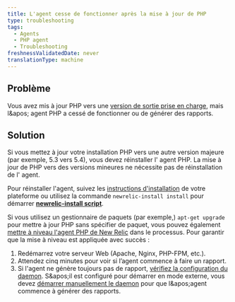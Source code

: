 ```yaml
---
title: L'agent cesse de fonctionner après la mise à jour de PHP
type: troubleshooting
tags:
  - Agents
  - PHP agent
  - Troubleshooting
freshnessValidatedDate: never
translationType: machine
---
```


## Problème

Vous avez mis à jour PHP vers une [version de sortie prise en charge](/docs/agents/php-agent/getting-started/php-agent-compatibility-requirements#php-release), mais l&amp;apos; agent PHP a cessé de fonctionner ou de générer des rapports.

## Solution

Si vous mettez à jour votre installation PHP vers une autre version majeure (par exemple, 5.3 vers 5.4), vous devez réinstaller l' agent PHP. La mise à jour de PHP vers des versions mineures ne nécessite pas de réinstallation de l' agent.

Pour réinstaller l'agent, suivez les [instructions d'installation](/docs/agents/php-agent/installation/php-agent-installation-overview) de votre plateforme ou utilisez la commande `newrelic-install install` pour démarrer <DNT>**[newrelic-install script](/docs/agents/php-agent/advanced-installation/using-newrelic-install-script)**</DNT>.

Si vous utilisez un gestionnaire de paquets (par exemple,) `apt-get upgrade` pour mettre à jour PHP sans spécifier de paquet, vous pouvez également [mettre à niveau l'agent PHP de New Relic](/docs/agents/php-agent/installation/upgrading-php-agent) dans le processus. Pour garantir que la mise à niveau est appliquée avec succès :

1. Redémarrez votre serveur Web (Apache, Nginx, PHP-FPM, etc.).
2. Attendez cinq minutes pour voir si l’agent commence à faire un rapport.
3. Si l'agent ne génère toujours pas de rapport, [vérifiez la configuration du daemon](/docs/agents/php-agent/troubleshooting/verifying-php-daemon). S&amp;apos;il est configuré pour démarrer en mode externe, vous devez [démarrer manuellement le daemon](/docs/agents/php-agent/advanced-installation/starting-php-daemon-advanced#daemon-external) pour que l&amp;apos;agent commence à générer des rapports.